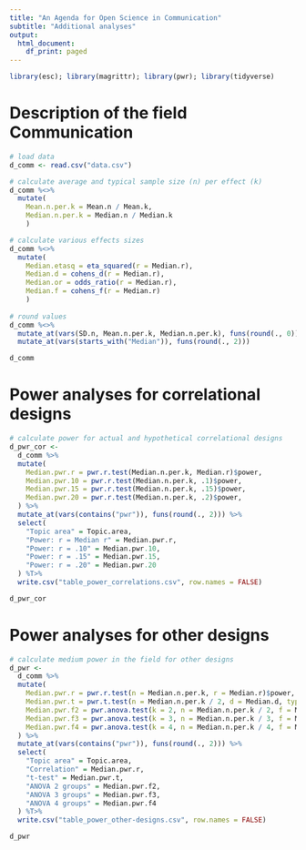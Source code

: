 ```yaml
---
title: "An Agenda for Open Science in Communication"
subtitle: "Additional analyses"
output:
  html_document:
    df_print: paged
---
```


```r
library(esc); library(magrittr); library(pwr); library(tidyverse)
```

# Description of the field Communication

```r
# load data
d_comm <- read.csv("data.csv")

# calculate average and typical sample size (n) per effect (k)
d_comm %<>%
  mutate(
    Mean.n.per.k = Mean.n / Mean.k,
    Median.n.per.k = Median.n / Median.k
    )

# calculate various effects sizes
d_comm %<>% 
  mutate(
    Median.etasq = eta_squared(r = Median.r),
    Median.d = cohens_d(r = Median.r),
    Median.or = odds_ratio(r = Median.r),
    Median.f = cohens_f(r = Median.r)
    )
  
# round values
d_comm %<>% 
  mutate_at(vars(SD.n, Mean.n.per.k, Median.n.per.k), funs(round(., 0))) %>% 
  mutate_at(vars(starts_with("Median")), funs(round(., 2)))

d_comm
```

# Power analyses for correlational designs

```r
# calculate power for actual and hypothetical correlational designs
d_pwr_cor <- 
  d_comm %>% 
  mutate(
    Median.pwr.r = pwr.r.test(Median.n.per.k, Median.r)$power,
    Median.pwr.10 = pwr.r.test(Median.n.per.k, .1)$power,
    Median.pwr.15 = pwr.r.test(Median.n.per.k, .15)$power,
    Median.pwr.20 = pwr.r.test(Median.n.per.k, .2)$power,
  ) %>% 
  mutate_at(vars(contains("pwr")), funs(round(., 2))) %>% 
  select(
    "Topic area" = Topic.area,
    "Power: r = Median r" = Median.pwr.r,
    "Power: r = .10" = Median.pwr.10,
    "Power: r = .15" = Median.pwr.15,
    "Power: r = .20" = Median.pwr.20
  ) %T>% 
  write.csv("table_power_correlations.csv", row.names = FALSE)

d_pwr_cor
```

# Power analyses for other designs

```r
# calculate medium power in the field for other designs
d_pwr <- 
  d_comm %>% 
  mutate(
    Median.pwr.r = pwr.r.test(n = Median.n.per.k, r = Median.r)$power,
    Median.pwr.t = pwr.t.test(n = Median.n.per.k / 2, d = Median.d, type = "two.sample")$power,
    Median.pwr.f2 = pwr.anova.test(k = 2, n = Median.n.per.k / 2, f = Median.f)$power,
    Median.pwr.f3 = pwr.anova.test(k = 3, n = Median.n.per.k / 3, f = Median.f)$power,
    Median.pwr.f4 = pwr.anova.test(k = 4, n = Median.n.per.k / 4, f = Median.f)$power
  ) %>% 
  mutate_at(vars(contains("pwr")), funs(round(., 2))) %>% 
  select(
    "Topic area" = Topic.area, 
    "Correlation" = Median.pwr.r,
    "t-test" = Median.pwr.t,
    "ANOVA 2 groups" = Median.pwr.f2,
    "ANOVA 3 groups" = Median.pwr.f3,
    "ANOVA 4 groups" = Median.pwr.f4
  ) %T>% 
  write.csv("table_power_other-designs.csv", row.names = FALSE)

d_pwr

```

